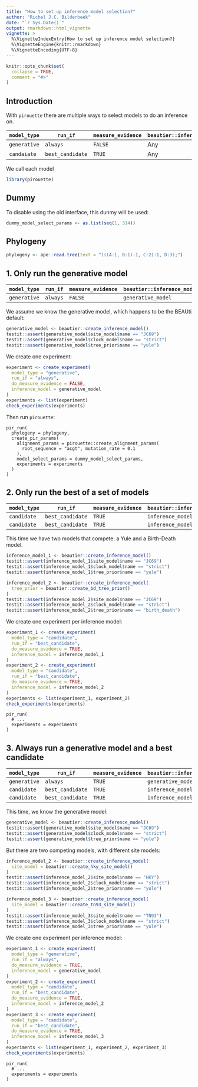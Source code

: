 ```yaml
---
title: "How to set up inference model selection?"
author: "Richel J.C. Bilderbeek"
date: "`r Sys.Date()`"
output: rmarkdown::html_vignette
vignette: >
  %\VignetteIndexEntry{How to set up inference model selection?}
  %\VignetteEngine{knitr::rmarkdown}
  %\VignetteEncoding{UTF-8}
---
```


```r
knitr::opts_chunk$set(
  collapse = TRUE,
  comment = "#>"
)
```

## Introduction

With `pirouette` there are multiple ways to 
select models to do an inference on.

`model_type`|`run_if`        |`measure_evidence`|`beautier::inference_model`
------------|----------------|------------------|---------------------------
`generative`|`always`        |`FALSE`           |Any
`candaiate` |`best_candidate`|`TRUE`            |Any

We call each model

```r
library(pirouette)
```

## Dummy

To disable using the old interface, this dunmy will be used:

```r
dummy_model_select_params <- as.list(seq(1, 314))
```

## Phylogeny

```r
phylogeny <- ape::read.tree(text = "(((A:1, B:1):1, C:2):1, D:3);")
```

## 1. Only run the generative model

`model_type`|`run_if`        |`measure_evidence`|`beautier::inference_model`
------------|----------------|------------------|---------------------------
`generative`|`always`        |`FALSE`           |`generative_model`

We assume we know the generative model, which
happens to be the BEAUti default:

```r
generative_model <- beautier::create_inference_model()
testit::assert(generative_model$site_model$name == "JC69")
testit::assert(generative_model$clock_model$name == "strict")
testit::assert(generative_model$tree_prior$name == "yule")
```

We create one experiment:

```r
experiment <- create_experiment(
  model_type = "generative",
  run_if = "always",
  do_measure_evidence = FALSE,
  inference_model = generative_model
)
experiments <- list(experiment)
check_experiments(experiments)
```

Then run `pirouette`:

```
pir_run(
  phylogeny = phylogeny,
  create_pir_params(
    alignment_params = pirouette::create_alignment_params(
      root_sequence = "acgt", mutation_rate = 0.1
    ),
    model_select_params = dummy_model_select_params,
    experiments = experiments
  )
)
```

## 2. Only run the best of a set of models

`model_type`|`run_if`        |`measure_evidence`|`beautier::inference_model`
------------|----------------|------------------|---------------------------
`candidate` |`best_candidate`|`TRUE`            |`inference_model_1`
`candidate` |`best_candidate`|`TRUE`            |`inference_model_2`

This time we have two models that compete: a Yule and a Birth-Death model.


```r
inference_model_1 <- beautier::create_inference_model()
testit::assert(inference_model_1$site_model$name == "JC69")
testit::assert(inference_model_1$clock_model$name == "strict")
testit::assert(inference_model_1$tree_prior$name == "yule")

inference_model_2 <- beautier::create_inference_model(
  tree_prior = beautier::create_bd_tree_prior()
)
testit::assert(inference_model_2$site_model$name == "JC69")
testit::assert(inference_model_2$clock_model$name == "strict")
testit::assert(inference_model_2$tree_prior$name == "birth_death")
```

We create one experiment per inference model:

```r
experiment_1 <- create_experiment(
  model_type = "candidate",
  run_if = "best_candidate",
  do_measure_evidence = TRUE,
  inference_model = inference_model_1
)
experiment_2 <- create_experiment(
  model_type = "candidate",
  run_if = "best_candidate",
  do_measure_evidence = TRUE,
  inference_model = inference_model_2
)
experiments <- list(experiment_1, experiment_2)
check_experiments(experiments)
```

```
pir_run(
  # ...
  experiments = experiments
)
```

## 3. Always run a generative model and a best candidate

`model_type`|`run_if`        |`measure_evidence`|`beautier::inference_model`
------------|----------------|------------------|---------------------------
`generative`|`always`        |`TRUE`            |`generative_model`
`candidate` |`best_candidate`|`TRUE`            |`inference_model_2`
`candidate` |`best_candidate`|`TRUE`            |`inference_model_3`

This time, we know the generative model:

```r
generative_model <- beautier::create_inference_model()
testit::assert(generative_model$site_model$name == "JC69")
testit::assert(generative_model$clock_model$name == "strict")
testit::assert(generative_model$tree_prior$name == "yule")
```

But there are two competing models, with different site models: 

```r
inference_model_2 <- beautier::create_inference_model(
  site_model = beautier::create_hky_site_model()
)
testit::assert(inference_model_2$site_model$name == "HKY")
testit::assert(inference_model_2$clock_model$name == "strict")
testit::assert(inference_model_2$tree_prior$name == "yule")

inference_model_3 <- beautier::create_inference_model(
  site_model = beautier::create_tn93_site_model()
)
testit::assert(inference_model_3$site_model$name == "TN93")
testit::assert(inference_model_3$clock_model$name == "strict")
testit::assert(inference_model_3$tree_prior$name == "yule")
```

We create one experiment per inference model:

```r
experiment_1 <- create_experiment(
  model_type = "generative",
  run_if = "always",
  do_measure_evidence = TRUE,
  inference_model = generative_model
)
experiment_2 <- create_experiment(
  model_type = "candidate",
  run_if = "best_candidate",
  do_measure_evidence = TRUE,
  inference_model = inference_model_2
)
experiment_3 <- create_experiment(
  model_type = "candidate",
  run_if = "best_candidate",
  do_measure_evidence = TRUE,
  inference_model = inference_model_3
)
experiments <- list(experiment_1, experiment_2, experiment_3)
check_experiments(experiments)
```

```
pir_run(
  # ...
  experiments = experiments
)
```
